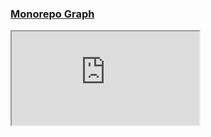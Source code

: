 
<Meta title="🏛 Architecture" />

### [Monorepo Graph](https://mira-graph.vercel.app/#/projects/all?groupByFolder=true)

<iframe
  title="Mira Monorepo Graph"
  className="mt-4 w-full h-full rounded-md border border-gray-700"
  src="https://mira-graph.vercel.app/#/projects/all?groupByFolder=true"
  allowFullScreen
></iframe>
